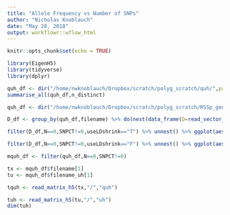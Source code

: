 ```yaml
---
title: "Allele Frequency vs Number of SNPs"
author: "Nicholas Knoblauch"
date: "May 28, 2018"
output: workflowr::wflow_html
---
```


```r
knitr::opts_chunk$set(echo = TRUE)
```

```r
library(EigenH5)
library(tidyverse)
library(dplyr)
```



```r
quh_df <- dir("/home/nwknoblauch/Dropbox/scratch/polyg_scratch/quh/",pattern="gwas",full.names = T) %>%  map_df(~read_df_h5(.x,groupname="Wildcards") %>% mutate(filename=.x)) %>% mutate(AF=as.numeric( AF ),N = as.integer( N ),SNPCT=as.integer( SNPCT )) %>% filter(chrom == "1",N==0,SNPCT!=0)
summarise_all(quh_df,n_distinct)
```
```r
quh_df <- dir("/home/nwknoblauch/Dropbox/scratch/polyg_scratch/RSSp_genome_gwas_uh/",full.names = T) %>% map_df(~read_df_h5(.x,groupname="Wildcards") %>% mutate(filename_uh=.x)) %>% mutate(AF=as.numeric( AF ),N = as.integer( N ),SNPCT=as.integer( SNPCT )) %>% filter(chrom == "1")  %>% inner_join(quh_df)

```

```r
D_df <- group_by(quh_df,filename) %>% do(nest(data_frame(D=read_vector_h5(.$filename,"/","D")))) %>% inner_join(quh_df) %>% ungroup() 
```

```r
filter(D_df,N==0,SNPCT!=0,useLDshrink=="T") %>% unnest() %>% ggplot(aes(x=D,..density..))+geom_histogram(bins=100)+facet_grid(AF~SNPCT)+scale_x_log10()
```



```r
filter(D_df,N==0,SNPCT!=0,useLDshrink=="F") %>% unnest() %>% ggplot(aes(x=D,..density..))+geom_histogram(bins=200)+facet_grid(AF~SNPCT)+scale_x_log10()

```



```r
mquh_df <- filter(quh_df,N==0,SNPCT!=0)

tx <- mquh_df$filename[1]
tu <- mquh_df$filename_uh[1]

tquh <- read_matrix_h5(tx,"/","quh")

tuh <- read_matrix_h5(tu,"/","uh")
dim(tuh)

```

```r

```



